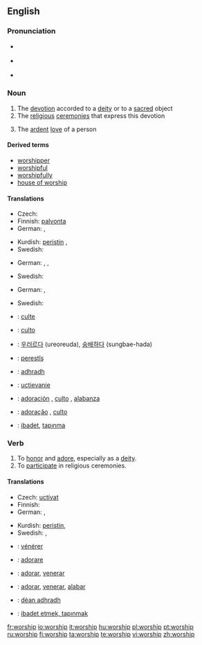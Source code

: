 {{see|Worship}}
==English==

===Pronunciation===
*{{a|RP}} {{IPA|/ˈwɜːʃɪp/}}
*{{a|US}} {{IPA|/ˈwɝʃɪp/}}
*{{audio|en-us-worship.ogg|Audio (US)}}

===Noun===
{{en-noun|-}}

# The [[devotion]] accorded to a [[deity]] or to a [[sacred]] object
# The [[religious]] [[ceremony|ceremonies]] that express this devotion
# {{context|by extension}} The [[ardent]] [[love]] of a person

====Derived terms====
*[[worshipper]]
*[[worshipful]]
*[[worshipfully]]
*[[house of worship]]

====Translations====
{{trans-top|devotion accorded to a deity or to a sacred object}}
* Czech: {{t-|cs|uctívání|n}}
* Finnish: [[palvonta]]
* German: {{t-|de|Verehrung|f}}, {{t-|de|Anbetung|f}}
{{trans-mid}}
* Kurdish: [[peristin]] {{f}}, {{KUchar|[[په‌رستن]]}}
* Swedish: {{t|sv|dyrkan}}
{{trans-bottom}}

{{trans-top|The religious ceremonies that express this devotion}}
* German: {{t-|de|Gottesdienst|m}}, {{t-|de|Verehrung|f}}, {{t-|de|Anbetung|f}}
{{trans-mid}}
* Swedish: {{t|sv|tillbedjan|c}}
{{trans-bottom}}

{{trans-top|The ardent love of a person}}
* German: {{t-|de|Verehrung|f}}, {{t-|de|Anbetung|f}}
{{trans-mid}}
* Swedish: {{t|sv|dyrkan|c}}
{{trans-bottom}}

{{checktrans-top}}
*{{ttbc|French}}: [[culte]] {{m}}
*{{ttbc|Italian}}: [[culto]] {{m}}
*{{ttbc|Korean}}: [[우러르다]] (ureoreuda), [[숭배하다]] (sungbae-hada)
*{{ttbc|Kurdish}}: [[perestîş]] {{f}}
*{{ttbc|Scottish Gaelic}}: [[adhradh]] {{m}}
*{{ttbc|Slovak}}: [[uctievanie]]  {{n}}
*{{ttbc|Spanish}}: [[adoración]] {{f}}, [[culto]] {{m}}, [[alabanza]] {{f}}
*{{ttbc|Portuguese}}: [[adoração]] {{f}}, [[culto]] {{m}}
*{{ttbc|Turkish}}: [[ibadet]], [[tapınma]]
{{checktrans-bottom}}

===Verb===
{{en-verb|worships|''(UK)'' '''[[worshiping]]''' or  ''(US)'' '''[[worshipping]]'''|''(UK)'' '''[[worshiped]]''' or  ''(US)'' '''[[worshipped]]'''}}

# To [[honor]] and [[adore]], especially as a [[deity]].
# To [[participate]] in religious ceremonies.

====Translations====
{{trans-top|to honor and adore, especially as a deity}}
* Czech: [[uctívat]]
* Finnish: {{t+|fi|palvoa}}
* German: {{t+|de|verehren}}, {{t-|de|anbeten}}
{{trans-mid}}
* Kurdish: [[peristin]], {{KUchar|[[په‌رستن]]}}
* Swedish: {{t|sv|dyrka}}, {{t|sv|tillbe}}
{{trans-bottom}}

{{trans-top|To participate in religious ceremonies}}
{{trans-mid}}
{{trans-bottom}}

{{checktrans-top}}
*{{ttbc|French}}: [[vénérer]]
*{{ttbc|Italian}}: [[adorare]]
*{{ttbc|Portuguese}}: [[adorar]], [[venerar]]
*{{ttbc|Spanish}}: [[adorar]], [[venerar]], [[alabar]]
*{{ttbc|Scottish Gaelic}}: [[dèan adhradh]]
*{{ttbc|Turkish}}: [[ibadet etmek, tapınmak]]
{{checktrans-bottom}}

[[fr:worship]]
[[io:worship]]
[[it:worship]]
[[hu:worship]]
[[pl:worship]]
[[pt:worship]]
[[ru:worship]]
[[fi:worship]]
[[ta:worship]]
[[te:worship]]
[[vi:worship]]
[[zh:worship]]